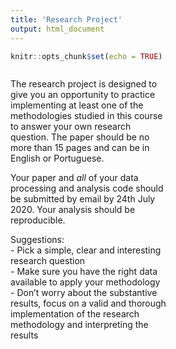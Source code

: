 ```yaml
---
title: 'Research Project'
output: html_document
---
```


<style>
.column-left{
  float: left;
  width: 50%;
  text-align: left;
}
.column-right{
  float: right;
  width: 50%;
  text-align: right;
}
</style>

```r
knitr::opts_chunk$set(echo = TRUE)
```

<div class="column-left">
The research project is designed to give you an opportunity to practice implementing at least one of the methodologies studied in this course to answer your own research question. The paper should be no more than 15 pages and can be in English or Portuguese.

Your paper and *all* of your data processing and analysis code should be submitted by email by 24th July 2020. Your analysis should be reproducible.

Suggestions:  
    - Pick a simple, clear and interesting research question  
    - Make sure you have the right data available to apply your methodology  
    - Don't worry about the substantive results, focus on a valid and thorough implementation of the research methodology and interpreting the results
</div>


